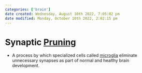 ```yaml
---
categories: ['brain']
date created: Wednesday, August 10th 2022, 7:05:02 pm
date modified: Monday, October 10th 2022, 2:02:15 pm
---
```


# Synaptic [Pruning](Pruning.qmd)
- A process by which specialized cells called [microglia](Microglia.qmd) eliminate unnecessary synapses as part of normal and healthy brain development.



